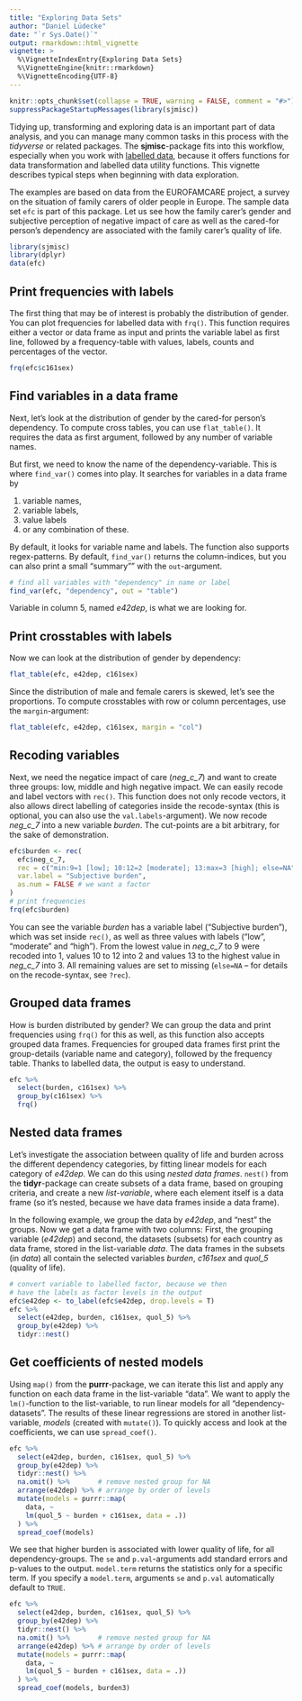 ---
title: "Exploring Data Sets"
author: "Daniel Lüdecke"
date: "`r Sys.Date()`"
output: rmarkdown::html_vignette
vignette: >
  %\VignetteIndexEntry{Exploring Data Sets}
  %\VignetteEngine{knitr::rmarkdown}
  %\VignetteEncoding{UTF-8}
---

```{r echo = FALSE}
knitr::opts_chunk$set(collapse = TRUE, warning = FALSE, comment = "#>")
suppressPackageStartupMessages(library(sjmisc))
```

Tidying up, transforming and exploring data is an important part of data analysis, and you can manage many common tasks in this process with the *tidyverse* or related packages. The **sjmisc**-package fits into this workflow, especially when you work with [labelled data](https://cran.r-project.org/package=sjlabelled), because it offers functions for data transformation and labelled data utility functions. This vignette describes typical steps when beginning with data exploration.

The examples are based on data from the EUROFAMCARE project, a survey on the situation of family carers of older people in Europe. The sample data set `efc` is part of this package. Let us see how the family carer's gender and subjective perception of negative impact of care as well as the cared-for person's dependency are associated with the family carer's quality of life.

```{r message=FALSE}
library(sjmisc)
library(dplyr)
data(efc)
```

## Print frequencies with labels

The first thing that may be of interest is probably the distribution of gender. You can plot frequencies for labelled data with `frq()`. This function requires either a vector or data frame as input and prints the variable label as first line, followed by a frequency-table with values, labels, counts and percentages of the vector.

```{r}
frq(efc$c161sex)
```

## Find variables in a data frame

Next, let’s look at the distribution of gender by the cared-for person's dependency. To compute cross tables, you can use `flat_table()`. It requires the data as first argument, followed by any number of variable names.

But first, we need to know the name of the dependency-variable. This is where `find_var()` comes into play. It searches for variables in a data frame by

1. variable names,
2. variable labels, 
3. value labels 
4. or any combination of these. 

By default, it looks for variable name and labels. The function also supports regex-patterns. By default, `find_var()` returns the column-indices, but you can also print a small "summary"" with the `out`-argument.

```{r}
# find all variables with "dependency" in name or label
find_var(efc, "dependency", out = "table")
```

Variable in column 5, named _e42dep_, is what we are looking for.

## Print crosstables with labels

Now we can look at the distribution of gender by dependency:

```{r}
flat_table(efc, e42dep, c161sex)
```

Since the distribution of male and female carers is skewed, let's see the proportions. To compute crosstables with row or column percentages, use the `margin`-argument:

```{r}
flat_table(efc, e42dep, c161sex, margin = "col")
```

## Recoding variables

Next, we need the negatice impact of care (*neg_c_7*) and want to create three groups: low, middle and high negative impact. We can easily recode and label vectors with `rec()`. This function does not only recode vectors, it also allows direct labelling of categories inside the recode-syntax (this is optional, you can also use the `val.labels`-argument). We now recode *neg_c_7* into a new variable _burden_. The cut-points are a bit arbitrary, for the sake of demonstration.

```{r}
efc$burden <- rec(
  efc$neg_c_7,
  rec = c("min:9=1 [low]; 10:12=2 [moderate]; 13:max=3 [high]; else=NA"),
  var.label = "Subjective burden",
  as.num = FALSE # we want a factor
)
# print frequencies
frq(efc$burden)
```

You can see the variable _burden_ has a variable label ("Subjective burden"), which was set inside `rec()`, as well as three values with labels ("low", "moderate" and "high"). From the lowest value in *neg_c_7* to 9 were recoded into 1, values 10 to 12 into 2 and values 13 to the highest value in *neg_c_7* into 3. All remaining values are set to missing (`else=NA` – for details on the recode-syntax, see `?rec`).

## Grouped data frames

How is burden distributed by gender? We can group the data and print frequencies using `frq()` for this as well, as this function also accepts grouped data frames. Frequencies for grouped data frames first print the group-details (variable name and category), followed by the frequency table. Thanks to labelled data, the output is easy to understand.

```{r}
efc %>% 
  select(burden, c161sex) %>% 
  group_by(c161sex) %>% 
  frq()
```

## Nested data frames

Let's investigate the association between quality of life and burden across the different dependency categories, by fitting linear models for each category of _e42dep_. We can do this using _nested data frames_. `nest()` from the **tidyr**-package can create subsets of a data frame, based on grouping criteria, and create a new _list-variable_, where each element itself is a data frame (so it’s nested, because we have data frames inside a data frame).

In the following example, we group the data by _e42dep_, and "nest" the groups. Now we get a data frame with two columns: First, the grouping variable (_e42dep_) and second, the datasets (subsets) for each country as data frame, stored in the list-variable _data_. The data frames in the subsets (in _data_) all contain the selected variables _burden_, _c161sex_ and *quol_5* (quality of life).

```{r}
# convert variable to labelled factor, because we then 
# have the labels as factor levels in the output
efc$e42dep <- to_label(efc$e42dep, drop.levels = T)
efc %>%
  select(e42dep, burden, c161sex, quol_5) %>%
  group_by(e42dep) %>%
  tidyr::nest()
```

## Get coefficients of nested models

Using `map()` from the **purrr**-package, we can iterate this list and apply any function on each data frame in the list-variable "data". We want to apply the `lm()`-function to the list-variable, to run linear models for all "dependency-datasets". The results of these linear regressions are stored in another list-variable, _models_ (created with `mutate()`). To quickly access and look at the coefficients, we can use `spread_coef()`.

```{r}
efc %>%
  select(e42dep, burden, c161sex, quol_5) %>%
  group_by(e42dep) %>%
  tidyr::nest() %>% 
  na.omit() %>%       # remove nested group for NA
  arrange(e42dep) %>% # arrange by order of levels
  mutate(models = purrr::map(
    data, ~ 
    lm(quol_5 ~ burden + c161sex, data = .))
  ) %>%
  spread_coef(models)
```

We see that higher burden is associated with lower quality of life, for all dependency-groups. The `se` and `p.val`-arguments add standard errors and p-values to the output. `model.term` returns the statistics only for a specific term. If you specify a `model.term`, arguments `se` and `p.val` automatically default to `TRUE`.

```{r}
efc %>%
  select(e42dep, burden, c161sex, quol_5) %>%
  group_by(e42dep) %>%
  tidyr::nest() %>% 
  na.omit() %>%       # remove nested group for NA
  arrange(e42dep) %>% # arrange by order of levels
  mutate(models = purrr::map(
    data, ~ 
    lm(quol_5 ~ burden + c161sex, data = .))
  ) %>%
  spread_coef(models, burden3)
```

